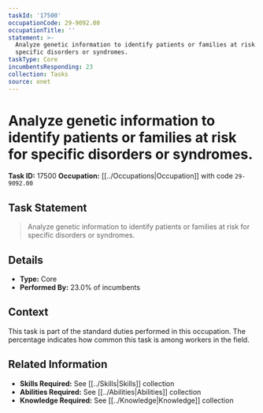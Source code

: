 ```yaml
---
taskId: '17500'
occupationCode: 29-9092.00
occupationTitle: ''
statement: >-
  Analyze genetic information to identify patients or families at risk for
  specific disorders or syndromes.
taskType: Core
incumbentsResponding: 23
collection: Tasks
source: onet
---
```

# Analyze genetic information to identify patients or families at risk for specific disorders or syndromes.

**Task ID:** 17500
**Occupation:** [[../Occupations|Occupation]] with code `29-9092.00`

## Task Statement

> Analyze genetic information to identify patients or families at risk for specific disorders or syndromes.

## Details

- **Type:** Core
- **Performed By:** 23.0% of incumbents

## Context

This task is part of the standard duties performed in this occupation. The percentage indicates how common this task is among workers in the field.

## Related Information

- **Skills Required:** See [[../Skills|Skills]] collection
- **Abilities Required:** See [[../Abilities|Abilities]] collection
- **Knowledge Required:** See [[../Knowledge|Knowledge]] collection
